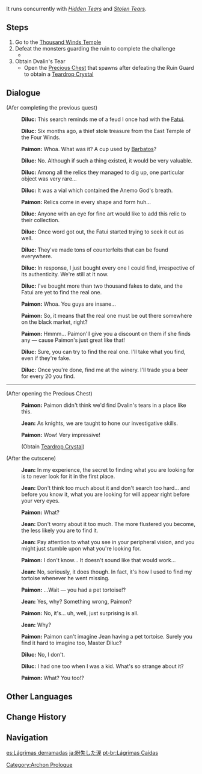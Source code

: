 {{Quest Infobox
|id            = 00380
|type          = Archon
|chapter       = Prologue
|actNum        = II
|act           = For a Tomorrow Without Tears
|part          = 11
|startLocation = [[Thousand Winds Temple]], [[Mondstadt]]
|region        = Mondstadt
|area          = Starfell Valley
|subarea       = Thousand Winds Temple
|prev          = State of the Holy Lyre der Himmel
|next          = Crystal Tears
|concurrent    = Hidden Tears
|concurrent2   = Stolen Tears
|exp           = 250
|mora          = 6,000
|primogems     = 20
|other         = {{Card|Character EXP|3,125}}{{Card|Fine Enhancement Ore|7}}{{Card|Teardrop Crystal|link=Teardrop Crystal (Fallen Tears)|1}}
|characters    = Diluc;Jean;Paimon;Traveler
|voiced        = yes
}}
{{TeyvatQuest|0|2|part=11}}

It runs concurrently with ''[[Hidden Tears]]'' and ''[[Stolen Tears]]''.

==Steps==
# Go to the [[Thousand Winds Temple]]
# Defeat the monsters guarding the ruin to complete the challenge
#* {{Enemy|Ruin Guard|x=1}}
# Obtain Dvalin's Tear
#* Open the [[Precious Chest]] that spawns after defeating the Ruin Guard to obtain a [[Teardrop Crystal (Fallen Tears)|Teardrop Crystal]]

==Dialogue==
{{Quest Description|The [[Holy Lyre der Himmel|Holy Lyre]] is in poor condition, but you manage to restore some of its [[Anemo]] power by using [[Dvalin]]'s tears. To restore its full power, you will need to look for more tears.}}
{{Dialogue start}}
;(Afer completing the previous quest)
:{{A|vo mdaq056 4 diluc 01.ogg}} '''Diluc:''' This search reminds me of a feud I once had with the [[Fatui]].
:{{A|vo mdaq056 4 diluc 02.ogg}} '''Diluc:''' Six months ago, a thief stole treasure from the East Temple of the Four Winds.
:{{A|vo mdaq056 4 paimon 01.ogg}} '''Paimon:''' Whoa. What was it? A cup used by [[Barbatos]]?
:{{A|vo mdaq056 4 diluc 03.ogg}} '''Diluc:''' No. Although if such a thing existed, it would be very valuable.
:{{A|vo mdaq056 4 diluc 04.ogg}} '''Diluc:''' Among all the relics they managed to dig up, one particular object was very rare...
:{{A|vo mdaq056 4 diluc 05.ogg}} '''Diluc:''' It was a vial which contained the Anemo God's breath.
:{{A|vo mdaq056 4 paimon 02.ogg}} '''Paimon:''' Relics come in every shape and form huh...
:{{A|vo mdaq056 4 diluc 06.ogg}} '''Diluc:''' Anyone with an eye for fine art would like to add this relic to their collection.
:{{A|vo mdaq056 4 diluc 07.ogg}} '''Diluc:''' Once word got out, the Fatui started trying to seek it out as well.
:{{A|vo mdaq056 4 diluc 08.ogg}} '''Diluc:''' They've made tons of counterfeits that can be found everywhere.
:{{A|vo mdaq056 4 diluc 09.ogg}} '''Diluc:''' In response, I just bought every one I could find, irrespective of its authenticity. We're still at it now.
:{{A|vo mdaq056 4 diluc 10.ogg}} '''Diluc:''' I've bought more than two thousand fakes to date, and the Fatui are yet to find the real one.
:{{A|vo mdaq056 4 paimon 03.ogg}} '''Paimon:''' Whoa. You guys are insane...
:{{A|vo mdaq056 4 paimon 04.ogg}} '''Paimon:''' So, it means that the real one must be out there somewhere on the black market, right?
:{{A|vo mdaq056 4 paimon 05.ogg}} '''Paimon:''' Hmmm... Paimon'll give you a discount on them if she finds any &mdash; cause Paimon's just great like that!
:{{A|vo mdaq056 4 diluc 11.ogg}} '''Diluc:''' Sure, you can try to find the real one. I'll take what you find, even if they're fake.
:{{A|vo mdaq056 4 diluc 12.ogg}} '''Diluc:''' Once you're done, find me at the winery. I'll trade you a beer for every 20 you find.

----

;(After opening the Precious Chest)
:{{A|vo mdaq057 3 paimon 01.ogg}} '''Paimon:''' Paimon didn't think we'd find Dvalin's tears in a place like this.
:{{A|vo mdaq057 3 qin 01.ogg}} '''Jean:''' As knights, we are taught to hone our investigative skills.
:{{A|vo mdaq057 3 paimon 02.ogg}} '''Paimon:''' Wow! Very impressive!
:;(Obtain [[Teardrop Crystal (Fallen Tears)|Teardrop Crystal]])

;(After the cutscene)
:{{A|vo mdaq057 3 qin 02.ogg}} '''Jean:''' In my experience, the secret to finding what you are looking for is to never look for it in the first place.
:{{A|vo mdaq057 3 qin 03.ogg}} '''Jean:''' Don't think too much about it and don't search too hard... and before you know it, what you are looking for will appear right before your very eyes.
:{{A|vo mdaq057 3 paimon 03.ogg}} '''Paimon:''' What?
:{{A|vo mdaq057 3 qin 04.ogg}} '''Jean:''' Don't worry about it too much. The more flustered you become, the less likely you are to find it.
:{{A|vo mdaq057 3 qin 05.ogg}} '''Jean:''' Pay attention to what you see in your peripheral vision, and you might just stumble upon what you're looking for.
:{{A|vo mdaq057 3 paimon 04.ogg}} '''Paimon:''' I don't know... It doesn't sound like that would work...
:{{A|vo mdaq057 3 qin 06.ogg}} '''Jean:''' No, seriously, it does though. In fact, it's how I used to find my tortoise whenever he went missing.
:{{A|vo mdaq057 3 paimon 05.ogg}} '''Paimon:''' ...Wait &mdash; you had a pet tortoise!?
:{{A|vo mdaq057 3 qin 07.ogg}} '''Jean:''' Yes, why? Something wrong, Paimon?
:{{A|vo mdaq057 3 paimon 06.ogg}} '''Paimon:''' No, it's... uh, well, just surprising is all.
:{{A|vo mdaq057 3 qin 08.ogg}} '''Jean:''' Why?
:{{A|vo mdaq057 3 paimon 07.ogg}} '''Paimon:''' Paimon can't imagine Jean having a pet tortoise. Surely you find it hard to imagine too, Master Diluc?
:{{A|vo mdaq057 3 diluc 01.ogg}} '''Diluc:''' No, I don't.
:{{A|vo mdaq057 3 diluc 02.ogg}} '''Diluc:''' I had one too when I was a kid. What's so strange about it?
:{{A|vo mdaq057 3 paimon 08.ogg}} '''Paimon:''' What? You too!?
{{Dialogue end}}

==Other Languages==
{{Other Languages
|en      = Fallen Tears
|zhs     = 遗落之泪
|zhs_rm  = Yíluò zhī Lèi
|zht     = 遺落之淚
|zht_rm  = Yíluò zhī Lèi
|zh_tl   = Fallen Lost Tears
|ja      = 紛失した涙
|ja_rm   = Funshitsu Shita Namida
|ja_tl   = Lost Tears
|ko      = 떨어진 눈물
|ko_rm   = Tteoreojin Nunmul
|ko_tl   = Fallen Tears
|es      = Lágrimas derramadas
|es_tl   = Spilled Tears
|fr      = Larmes oubliées
|fr_tl   = Forgotten Tears
|ru      = Пролитые слёзы
|ru_tl   = Spilled Tears
|th      = น้ำตาที่เหลืออยู่
|th_rm   = Namta thiluea yu
|th_tl   = Remaining Tears
|vi      = Giọt Nước Mắt Bị Bỏ Quên
|vi_tl   = Forgotten Tears
|de      = Vergossene Tränen
|de_tl   = Shed Tears
|id      = Air Mata Jatuh
|id_tl   = Fallen Tears
|pt      = Lágrimas Caídas
|pt_tl   = Fallen Tears
|tr      = Dökülen Gözyaşları
|tr_tl   = 
|it      = Lacrime perdute
|it_tl   = Lost Tears
}}

==Change History==
{{Change History|1.0}}

==Navigation==
{{Archon Quest Navbox|chapter=Prologue}}
[[Category:Archon Prologue]]

[[es:Lágrimas derramadas]]
[[ja:紛失した涙]]
[[pt-br:Lágrimas Caídas]]